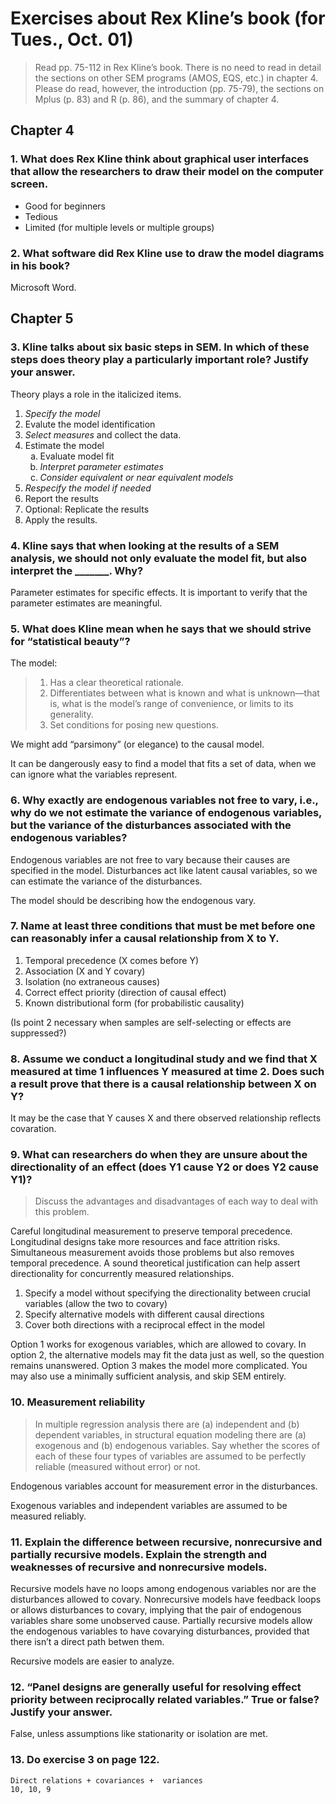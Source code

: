 Exercises about Rex Kline's book (for Tues., Oct. 01)
===============================================================================

> Read pp. 75-112 in Rex Kline's book. There is no need to read in detail the sections on other SEM programs (AMOS, EQS, etc.) in chapter 4. Please do read, however, the introduction (pp. 75-79), the sections on Mplus (p. 83) and R (p. 86), and the summary of chapter 4. 

Chapter 4
-------------------------------------------------------------------------------

### 1. What does Rex Kline think about graphical user interfaces that allow the researchers to draw their model on the computer screen.

* Good for beginners
* Tedious
* Limited (for multiple levels or multiple groups)

### 2. What software did Rex Kline use to draw the model diagrams in his book?

Microsoft Word.




Chapter 5
-------------------------------------------------------------------------------

### 3. Kline talks about six basic steps in SEM. In which of these steps does theory play a particularly important role? Justify your answer.

Theory plays a role in the italicized items.

1. _Specify the model_
2. Evalute the model identification
3. _Select measures_ and collect the data.
4. Estimate the model
    a. Evaluate model fit
    b. _Interpret parameter estimates_
    c. _Consider equivalent or near equivalent models_
5. _Respecify the model if needed_
6. Report the results
7. Optional: Replicate the results
8. Apply the results.

### 4. Kline says that when looking at the results of a SEM analysis, we should not only evaluate the model fit, but also interpret the \_\_\_\_\_\_\_. Why?

Parameter estimates for specific effects. It is important to verify that the parameter estimates are meaningful. 

### 5. What does Kline mean when he says that we should strive for "statistical beauty"?

The model: 

> 1. Has a clear theoretical rationale.
2. Differentiates between what is known and what is unknown---that is, what is the model's range of convenience, or limits to its generality.
3. Set conditions for posing new questions.

We might add "parsimony" (or elegance) to the causal model.

It can be dangerously easy to find a model that fits a set of data, when we can ignore what the variables represent.

### 6. Why exactly are endogenous variables not free to vary, i.e., why do we not estimate the variance of endogenous variables, but the variance of the disturbances associated with the endogenous variables?

Endogenous variables are not free to vary because their causes are specified in the model. Disturbances act like latent causal variables, so we can estimate the variance of the disturbances.

The model should be describing how the endogenous vary.

### 7. Name at least three conditions that must be met before one can reasonably infer a causal relationship from X to Y.

1. Temporal precedence (X comes before Y)
2. Association (X and Y covary)
3. Isolation (no extraneous causes)
4. Correct effect priority (direction of causal effect)
5. Known distributional form (for probabilistic causality)

(Is point 2 necessary when samples are self-selecting or effects are suppressed?)

### 8. Assume we conduct a longitudinal study and we find that X measured at time 1 influences Y measured at time 2. Does such a result prove that there is a causal relationship between X on Y?

It may be the case that Y causes X and there observed relationship reflects covaration. 

### 9. What can researchers do when they are unsure about the directionality of an effect (does Y1 cause Y2 or does Y2 cause Y1)? 

> Discuss the advantages and disadvantages of each way to deal with this problem.

Careful longitudinal measurement to preserve temporal precedence. Longitudinal designs take more resources and face attrition risks. Simultaneous measurement avoids those problems but also removes temporal precedence. A sound theoretical justification can help assert directionality for concurrently measured relationships.

1. Specify a model without specifying the directionality between crucial variables (allow the two to covary)
2. Specify alternative models with different causal directions
3. Cover both directions with a reciprocal effect in the model

Option 1 works for exogenous variables, which are allowed to covary. In option 2, the alternative models may fit the data just as well, so the question remains unanswered. Option 3 makes the model more complicated. You may also use a minimally sufficient analysis, and skip SEM entirely.

### 10. Measurement reliability

> In multiple regression analysis there are (a) independent and (b) dependent variables, in structural equation modeling there are (a) exogenous and (b) endogenous variables. Say whether the scores of each of these four types of variables are assumed to be perfectly reliable (measured without error) or not.

Endogenous variables account for measurement error in the disturbances.

Exogenous variables and independent variables are assumed to be measured reliably.

### 11. Explain the difference between recursive, nonrecursive and partially recursive models. Explain the strength and weaknesses of recursive and nonrecursive models.

Recursive models have no loops among endogenous variables nor are the disturbances allowed to covary. Nonrecursive models have feedback loops or allows disturbances to covary, implying that the pair of endogenous variables share some unobserved cause. Partially recursive models allow the endogenous variables to have covarying disturbances, provided that there isn't a direct path betwen them.

Recursive models are easier to analyze.

### 12. "Panel designs are generally useful for resolving effect priority between reciprocally related variables." True or false? Justify your answer.

False, unless assumptions like stationarity or isolation are met.

### 13. Do exercise 3 on page 122.

```
Direct relations + covariances +  variances
10, 10, 9
```